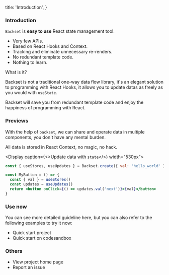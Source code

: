 
  title: 'Introduction',
}

### Introduction

`Backset` is **easy to use** React state management tool.

- Very few APIs.
- Based on React Hooks and Context.
- Tracking and eliminate unnecessary re-renders.
- No redundant template code.
- Nothing to learn.

<Divider y={3} volume={12} align="left">
  What is it?
</Divider>

Backset is not a traditional one-way data flow library, it's an elegant solution to programming with React Hooks,
it allows you to update datas as freely as you would with `useState`.

Backset will save you from redundant template code and enjoy the happiness of programming with React.

<Spacer y={3} />

### Previews

With the help of `backset`, we can share and operate data in multiple components,
you don't have any mental burden.

All data is stored in React Context, no magic, no hack.

<Display caption={<>Update data with <Code>state</Code></>} width="530px">

```jsx
const { useStores, useUpdates } = Backset.create({ val: 'hello_world' })

const MyButton = () => {
  const { val } = useStores()
  const updates = useUpdates()
  return <button onClick={() => updates.val('next')}>{val}</button>
}
```

</Display>

<Spacer y={3} />

### Use now

You can see more detailed <NextLink href="/guide"><Link color>guideline here</Link></NextLink>,
but you can also refer to the following examples to try it now:

- <Link color target="_blank" href="https://github.com/unix/backset/blob/master/examples/quick-start/README.md">Quick start project</Link>
- <Link color target="_blank" href="https://codesandbox.io/s/backset-quick-start-xj1p9">Quick start on codesandbox</Link>

<Spacer y={3} />

### Others

 - <Link target="_blank" href="https://github.com/unix/backset">View project home page</Link>
 - <Link target="_blank" href="https://github.com/unix/backset/issues/new">Report an issue</Link>

